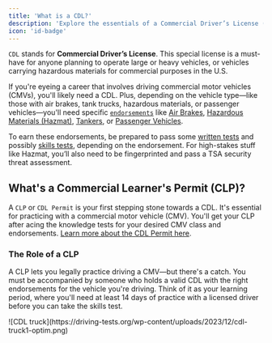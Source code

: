 ```yaml
---
title: 'What is a CDL?'
description: 'Explore the essentials of a Commercial Driver’s License (CDL), including types, qualifications, and endorsements needed for driving commercial vehicles in the U.S.'
icon: 'id-badge'
---
```


`CDL` stands for **Commercial Driver’s License**. This special license is a must-have for anyone planning to operate large or heavy vehicles, or vehicles carrying hazardous materials for commercial purposes in the U.S. 

If you're eyeing a career that involves driving commercial motor vehicles (CMVs), you'll likely need a CDL. Plus, depending on the vehicle type—like those with air brakes, tank trucks, hazardous materials, or passenger vehicles—you'll need specific [<code>endorsements</code>](/cdl-types/endorsements/introduction) like [Air Brakes](/cdl-types/endorsements/air-brakes), [Hazardous Materials (Hazmat)](/cdl-types/endorsements/hazmat), [Tankers](cdl-types/endorsements/tanker), or [Passenger Vehicles](/cdl-types/endorsements/passenger). 

To earn these endorsements, be prepared to pass some [written tests](/essentials/written-tests/overview) and possibly [skills tests](essentials/skills-test), depending on the endorsement. For high-stakes stuff like Hazmat, you’ll also need to be fingerprinted and pass a TSA security threat assessment.

## What's a Commercial Learner's Permit (CLP)?
A `CLP` or <code>CDL Permit</code> is your first stepping stone towards a CDL. It's essential for practicing with a commercial motor vehicle (CMV). You'll get your CLP after acing the knowledge tests for your desired CMV class and endorsements. [Learn more about the CDL Permit here](/cdl-types/cdl-permit).

### The Role of a CLP
A CLP lets you legally practice driving a CMV—but there's a catch. You must be accompanied by someone who holds a valid CDL with the right endorsements for the vehicle you're driving. Think of it as your learning period, where you'll need at least 14 days of practice with a licensed driver before you can take the skills test.

<Frame>
  ![CDL truck](https://driving-tests.org/wp-content/uploads/2023/12/cdl-truck1-optim.png)
</Frame>

<Snippet file="cdl-premium.mdx" />